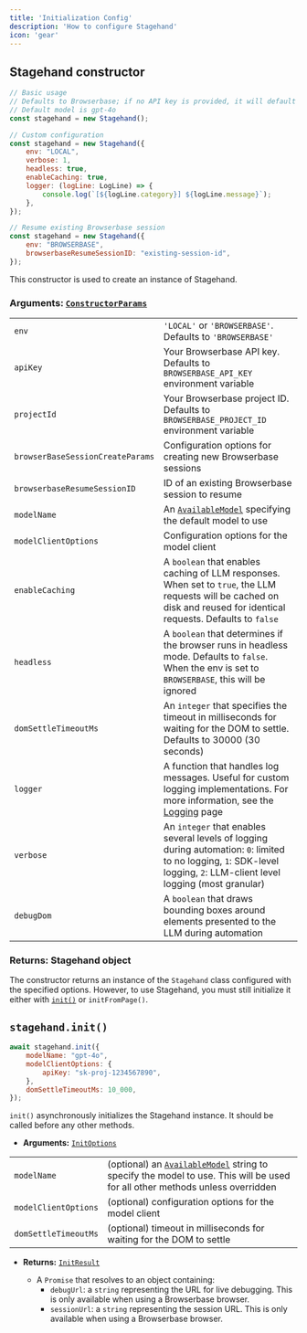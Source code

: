```yaml
---
title: 'Initialization Config'
description: 'How to configure Stagehand'
icon: 'gear'
---
```


## Stagehand constructor

```javascript
// Basic usage
// Defaults to Browserbase; if no API key is provided, it will default to LOCAL
// Default model is gpt-4o
const stagehand = new Stagehand();

// Custom configuration
const stagehand = new Stagehand({
	env: "LOCAL",
	verbose: 1,
	headless: true,
	enableCaching: true,
	logger: (logLine: LogLine) => {
		console.log(`[${logLine.category}] ${logLine.message}`);
	},
});

// Resume existing Browserbase session
const stagehand = new Stagehand({
	env: "BROWSERBASE",
	browserbaseResumeSessionID: "existing-session-id",
});
```

This constructor is used to create an instance of Stagehand.

### **Arguments:** [`ConstructorParams`](https://github.com/browserbase/stagehand/blob/ed318846479054b6c7e3862b6c0c8aaa0bb0f42a/types/stagehand.ts#L8-L23)

|  |  |
|-----------|-------------|
| `env` | `'LOCAL'` or `'BROWSERBASE'`. Defaults to `'BROWSERBASE'` |
| `apiKey` | Your Browserbase API key. Defaults to `BROWSERBASE_API_KEY` environment variable |
| `projectId` | Your Browserbase project ID. Defaults to `BROWSERBASE_PROJECT_ID` environment variable |
| `browserBaseSessionCreateParams` | Configuration options for creating new Browserbase sessions |
| `browserbaseResumeSessionID` | ID of an existing Browserbase session to resume |
| `modelName` | An [`AvailableModel`](https://github.com/browserbase/stagehand/blob/ed318846479054b6c7e3862b6c0c8aaa0bb0f42a/types/model.ts#L6-L12) specifying the default model to use |
| `modelClientOptions` | Configuration options for the model client |
| `enableCaching` | A `boolean` that enables caching of LLM responses. When set to `true`, the LLM requests will be cached on disk and reused for identical requests. Defaults to `false` |
| `headless` | A `boolean` that determines if the browser runs in headless mode. Defaults to `false`. When the env is set to `BROWSERBASE`, this will be ignored |
| `domSettleTimeoutMs` | An `integer` that specifies the timeout in milliseconds for waiting for the DOM to settle. Defaults to 30000 (30 seconds) |
| `logger` | A function that handles log messages. Useful for custom logging implementations. For more information, see the [Logging](/reference/logging) page |
| `verbose` | An `integer` that enables several levels of logging during automation: `0`: limited to no logging, `1`: SDK-level logging, `2`: LLM-client level logging (most granular) |
| `debugDom` | A `boolean` that draws bounding boxes around elements presented to the LLM during automation |

### **Returns:** Stagehand object

The constructor returns an instance of the `Stagehand` class configured with the specified options. However, to use Stagehand, you must still initialize it either with [`init()`](#init) or `initFromPage()`.

## `stagehand.init()`

```javascript
await stagehand.init({
	modelName: "gpt-4o",
	modelClientOptions: {
		apiKey: "sk-proj-1234567890",
	},
	domSettleTimeoutMs: 10_000,
});
```

`init()` asynchronously initializes the Stagehand instance. It should be called before any other methods.

- **Arguments:** [`InitOptions`](https://github.com/browserbase/stagehand/blob/ed318846479054b6c7e3862b6c0c8aaa0bb0f42a/types/stagehand.ts#L30-L34)

|  |  |
|-----------|-------------|
| `modelName` | (optional) an [`AvailableModel`](https://github.com/browserbase/stagehand/blob/ed318846479054b6c7e3862b6c0c8aaa0bb0f42a/types/model.ts#L6-L12) string to specify the model to use. This will be used for all other methods unless overridden |
| `modelClientOptions` | (optional) configuration options for the model client |
| `domSettleTimeoutMs` | (optional) timeout in milliseconds for waiting for the DOM to settle |

- **Returns:** [`InitResult`](https://github.com/browserbase/stagehand/blob/ed318846479054b6c7e3862b6c0c8aaa0bb0f42a/types/stagehand.ts#L36-L40)

  - A `Promise` that resolves to an object containing:
    - `debugUrl`: a `string` representing the URL for live debugging. This is only available when using a Browserbase browser.
    - `sessionUrl`: a `string` representing the session URL. This is only available when using a Browserbase browser.
